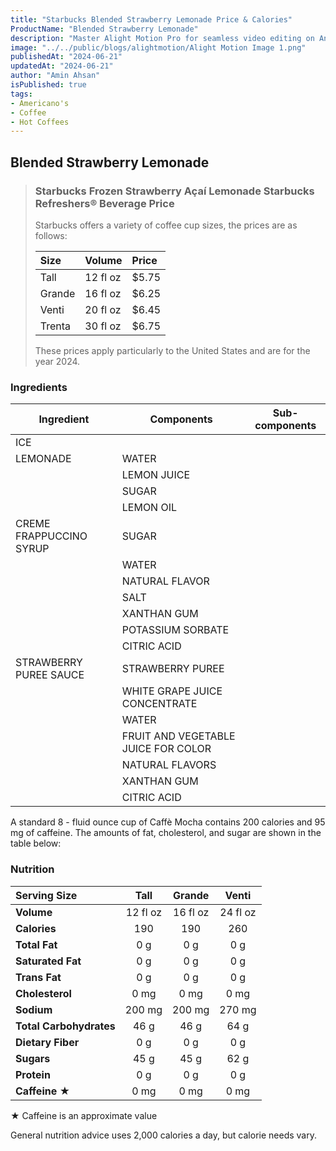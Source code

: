 ```yaml
---
title: "Starbucks Blended Strawberry Lemonade Price & Calories"
ProductName: "Blended Strawberry Lemonade" 
description: "Master Alight Motion Pro for seamless video editing on Android, iOS, and Tablets with our ultimate guide, unlocking advanced features and elevating your skills in 2024!"
image: "../../public/blogs/alightmotion/Alight Motion Image 1.png"
publishedAt: "2024-06-21"
updatedAt: "2024-06-21"
author: "Amin Ahsan"
isPublished: true
tags:
- Americano's
- Coffee
- Hot Coffees   
---
```


## Blended Strawberry Lemonade 

> ### Starbucks Frozen Strawberry Açaí Lemonade Starbucks Refreshers® Beverage  Price
>
> Starbucks offers a variety of coffee cup sizes, the prices are as follows:
>
> | Size    |   Volume     | Price |
> |:--------|:-------------|:------|
> | Tall    | 12 fl oz     | $5.75 |
> | Grande  | 16 fl oz     | $6.25 |
> | Venti   | 20 fl oz     | $6.45 |
> | Trenta  | 30 fl oz     | $6.75 |
>
> These prices apply particularly to the United States and are for the year 2024.

### Ingredients

| Ingredient              | Components                         | Sub-components                          |
|-------------------------|------------------------------------|-----------------------------------------|
| ICE                     |                                    |                                         |
| LEMONADE                | WATER                              |                                         |
|                         | LEMON JUICE                        |                                         |
|                         | SUGAR                              |                                         |
|                         | LEMON OIL                          |                                         |
| CREME FRAPPUCCINO SYRUP | SUGAR                              |                                         |
|                         | WATER                              |                                         |
|                         | NATURAL FLAVOR                     |                                         |
|                         | SALT                               |                                         |
|                         | XANTHAN GUM                        |                                         |
|                         | POTASSIUM SORBATE                  |                                         |
|                         | CITRIC ACID                        |                                         |
| STRAWBERRY PUREE SAUCE  | STRAWBERRY PUREE                   |                                         |
|                         | WHITE GRAPE JUICE CONCENTRATE      |                                         |
|                         | WATER                              |                                         |
|                         | FRUIT AND VEGETABLE JUICE FOR COLOR|                                         |
|                         | NATURAL FLAVORS                    |                                         |
|                         | XANTHAN GUM                        |                                         |
|                         | CITRIC ACID                        |                                         |


 A standard 8 - fluid ounce cup of Caffè Mocha contains 200 calories and 95 mg of caffeine. The amounts of fat, cholesterol, and sugar are shown in the table below:

### Nutrition
| Serving Size             | Tall          | Grande       | Venti       |
|:-------------------------|:------------:|:------------:|:-----------:|
| **Volume**               | 12 fl oz      | 16 fl oz     | 24 fl oz    | 
| **Calories**             | 190           | 190          | 260         |
| **Total Fat**            | 0 g           | 0 g          | 0 g         |
| **Saturated Fat**        | 0 g           | 0 g          | 0 g         |
| **Trans Fat**            | 0 g           | 0 g          | 0 g         |
| **Cholesterol**          | 0 mg          | 0 mg         | 0 mg        |
| **Sodium**               | 200 mg        | 200 mg       | 270 mg      |
| **Total Carbohydrates**  | 46 g          | 46 g         | 64 g        |
| **Dietary Fiber**        | 0 g           | 0 g          | 0 g         |
| **Sugars**               | 45 g          | 45 g         | 62 g        |
| **Protein**              | 0 g           | 0 g          | 0 g         |
| **Caffeine ★**             | 0 mg          | 0 mg         | 0 mg        |


★ Caffeine is an approximate value

General nutrition advice uses 2,000 calories a day, but calorie needs vary.